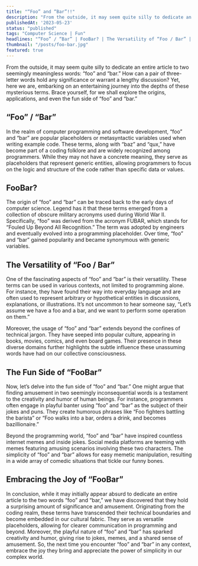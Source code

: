 ```yaml
---
title: "“Foo” and “Bar”!!"
description: "From the outside, it may seem quite silly to dedicate an entire article to two seemingly meaningless words: “foo” and “bar.” How can a pair of three-letter words hold any significance or warrant a lengthy discussion? Yet, here we are, embarking on an entertaining journey into the depths of these mysterious terms. Brace yourself, for we shall explore the origins, applications, and even the fun side of “foo” and “bar.”"
publishedAt: '2023-05-23'
status: "published"
tags: "Computer Science | Fun"
headlines: "“Foo” / “Bar” | FooBar? | The Versatility of “Foo / Bar” | The Fun Side of “FooBar” | Embracing the Joy of “FooBar”"
thumbnail: "/posts/foo-bar.jpg"
featured: true
---
```


From the outside, it may seem quite silly to dedicate an entire article to two seemingly meaningless words: “foo” and “bar.” How can a pair of three-letter words hold any significance or warrant a lengthy discussion? Yet, here we are, embarking on an entertaining journey into the depths of these mysterious terms. Brace yourself, for we shall explore the origins, applications, and even the fun side of “foo” and “bar.”

## “Foo” / “Bar”

In the realm of computer programming and software development, “foo” and “bar” are popular placeholders or metasyntactic variables used when writing example code. These terms, along with “baz” and “qux,” have become part of a coding folklore and are widely recognized among programmers. While they may not have a concrete meaning, they serve as placeholders that represent generic entities, allowing programmers to focus on the logic and structure of the code rather than specific data or values.

## FooBar?

The origin of “foo” and “bar” can be traced back to the early days of computer science. Legend has it that these terms emerged from a collection of obscure military acronyms used during World War II. Specifically, “foo” was derived from the acronym FUBAR, which stands for “Fouled Up Beyond All Recognition.” The term was adopted by engineers and eventually evolved into a programming placeholder. Over time, “foo” and “bar” gained popularity and became synonymous with generic variables.

## The Versatility of “Foo / Bar”

One of the fascinating aspects of “foo” and “bar” is their versatility. These terms can be used in various contexts, not limited to programming alone. For instance, they have found their way into everyday language and are often used to represent arbitrary or hypothetical entities in discussions, explanations, or illustrations. It’s not uncommon to hear someone say, “Let’s assume we have a foo and a bar, and we want to perform some operation on them.”

Moreover, the usage of “foo” and “bar” extends beyond the confines of technical jargon. They have seeped into popular culture, appearing in books, movies, comics, and even board games. Their presence in these diverse domains further highlights the subtle influence these unassuming words have had on our collective consciousness.

## The Fun Side of “FooBar”

Now, let’s delve into the fun side of “foo” and “bar.” One might argue that finding amusement in two seemingly inconsequential words is a testament to the creativity and humor of human beings. For instance, programmers often engage in playful banter using “foo” and “bar” as the subject of their jokes and puns. They create humorous phrases like “Foo fighters battling the barista” or “Foo walks into a bar, orders a drink, and becomes bazillionaire.”

Beyond the programming world, “foo” and “bar” have inspired countless internet memes and inside jokes. Social media platforms are teeming with memes featuring amusing scenarios involving these two characters. The simplicity of “foo” and “bar” allows for easy memetic manipulation, resulting in a wide array of comedic situations that tickle our funny bones.

## Embracing the Joy of “FooBar”

In conclusion, while it may initially appear absurd to dedicate an entire article to the two words “foo” and “bar,” we have discovered that they hold a surprising amount of significance and amusement. Originating from the coding realm, these terms have transcended their technical boundaries and become embedded in our cultural fabric. They serve as versatile placeholders, allowing for clearer communication in programming and beyond. Moreover, the playful nature of “foo” and “bar” has sparked creativity and humor, giving rise to jokes, memes, and a shared sense of amusement. So, the next time you encounter “foo” and “bar” in any context, embrace the joy they bring and appreciate the power of simplicity in our complex world.